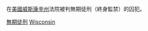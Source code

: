 在[[美國|美國]][[威斯康辛州|威斯康辛州]]法院被判無期徒刑（終身監禁）的囚犯。

[[Category:威斯康辛州囚犯及被拘留者|無期徒刑]]
[[Category:被美國判無期徒刑的人物|Wisconsin]]